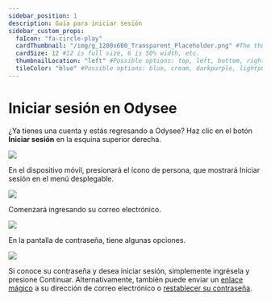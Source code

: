 ---
sidebar_position: 1
description: Guía para iniciar sesión
sidebar_custom_props:
  faIcon: "fa-circle-play"
  cardThumbnail: "/img/g_1200x600_Transparent_Placeholder.png" #The thumbnail on the category card.
  cardSize: 12 #12 is full size, 6 is 50% width, etc.
  thumbnailLocation: "left" #Possible options: top, left, bottom, right, none
  tileColor: "blue" #Possible options: blue, cream, darkpurple, lightpurple, mauve, orange, pink, none
---

# Iniciar sesión en Odysee

¿Ya tienes una cuenta y estás regresando a Odysee? Haz clic en el botón **Iniciar sesión** en la esquina superior derecha.

![](/img/es/image_16.png)

En el dispositivo móvil, presionará el ícono de persona, que mostrará Iniciar sesión en el menú desplegable.

![](/img/es/image_17.png)

Comenzará ingresando su correo electrónico.

![](/img/es/image_18.png)

En la pantalla de contraseña, tiene algunas opciones.

![](/img/es/image_19.png)

Si conoce su contraseña y desea iniciar sesión, simplemente ingrésela y presione Continuar. Alternativamente, también puede enviar un [enlace mágico](https://help.odysee.tv/es/category-basics/category-loggingin/loginlinks/) a su dirección de correo electrónico o [restablecer su contraseña](https://help.odysee.tv/es/category-basics/category-loggingin/passwordreset).